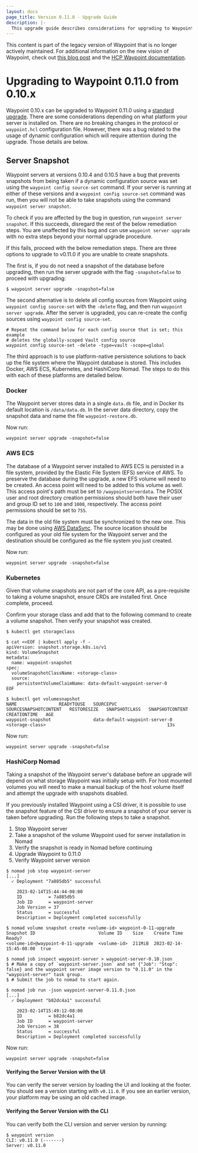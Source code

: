```yaml
---
layout: docs
page_title: Version 0.11.0 - Upgrade Guide
description: |-
  This upgrade guide describes considerations for upgrading to Waypoint 0.11.0.
---
```


<Warning>

This content is part of the legacy version of Waypoint that is no longer actively maintained. For additional information on the new vision of Waypoint, check out [this blog post](https://www.hashicorp.com/blog/a-new-vision-for-hcp-waypoint) and the [HCP Waypoint documentation](/hcp/docs/waypoint).

</Warning>

# Upgrading to Waypoint 0.11.0 from 0.10.x

Waypoint 0.10.x can be upgraded to Waypoint 0.11.0 using a [standard upgrade](/waypoint/docs/upgrading#standard-upgrade).
There are some considerations depending on what platform your server is installed on.
There are no breaking changes in the protocol or `waypoint.hcl` configuration file.
However, there was a bug related to the usage of dynamic configuration which will require attention during the upgrade. Those details are below.

## Server Snapshot

Waypoint servers at versions 0.10.4 and 0.10.5 have a bug that prevents
snapshots from being taken if a dynamic configuration source was set using the
`waypoint config source-set` command. If your server is running at either of
these versions and a `waypoint config source-set` command was run, then you
will not be able to take snapshots using the command `waypoint server snapshot`.

To
check if you are affected by the bug in question, run
`waypoint server snapshot`. If this succeeds, disregard the rest of the below
remediation steps. You are unaffected by this bug and can use
`waypoint server upgrade` with no extra steps beyond your normal upgrade
procedure.

If this fails, proceed with the below remediation steps. There are
three options to upgrade to v0.11.0 if you are unable to create snapshots.

The first is, if you do not need a snapshot of the database before upgrading, then
run the server upgrade with the flag `-snapshot=false` to proceed with upgrading:

```shell
$ waypoint server upgrade -snapshot=false
```

The second alternative is to delete all config sources from Waypoint using
`waypoint config source-set` with the `-delete` flag, and then run
`waypoint server upgrade`. After the server is upgraded, you can re-create the
config sources using `waypoint config source-set`.

```shell
# Repeat the command below for each config source that is set; this example
# deletes the globally-scoped Vault config source
waypoint config source-set -delete -type=vault -scope=global
```

The third approach is to use platform-native persistence solutions to back up
the file system where the Waypoint database is stored. This includes Docker,
AWS ECS, Kubernetes, and HashiCorp Nomad. The steps to do this with each of
these platforms are detailed below.

### Docker

The Waypoint server stores data in a single `data.db` file, and in Docker its
default location is `/data/data.db`. In the server data directory, copy the
snapshot data and name the file `waypoint-restore.db`.

Now run:

```shell
waypoint server upgrade -snapshot=false
```

### AWS ECS

The database of a Waypoint server installed to AWS ECS is persisted in a file
system, provided by the Elastic File System (EFS) service of AWS. To preserve
the database during the upgrade, a new EFS volume will need to be created. An
access point will need to be added to this volume as well. This access point's
path must be set to `/waypointserverdata`. The POSIX user and root directory
creation permissions should both have their user and group ID set to `100` and
`1000`, respectively. The access point permissions should be set to `755`.

The data in the old file system must be synchronized to the new one. This may be
done using [AWS DataSync](https://docs.aws.amazon.com/datasync/latest/userguide/what-is-datasync.html).
The source location should be configured as your old file system for the
Waypoint server and the destination should be configured as the file system you
just created.

Now run:

```shell
waypoint server upgrade -snapshot=false
```

### Kubernetes

Given that volume snapshots are not part of the core API, as a pre-requisite to
taking a volume snapshot, ensure CRDs are installed first. Once complete, proceed.

Confirm your storage class and add that to the following command to create a
volume snapshot. Then verify your snapshot was created.

```shell-session
$ kubectl get storageclass

$ cat <<EOF | kubectl apply -f -
apiVersion: snapshot.storage.k8s.io/v1
kind: VolumeSnapshot
metadata:
  name: waypoint-snapshot
spec:
  volumeSnapshotClassName: <storage-class>
  source:
    persistentVolumeClaimName: data-default-waypoint-server-0
EOF

$ kubectl get volumesnapshot
NAME                READYTOUSE   SOURCEPVC                        SOURCESNAPSHOTCONTENT   RESTORESIZE   SNAPSHOTCLASS   SNAPSHOTCONTENT   CREATIONTIME   AGE
waypoint-snapshot                data-default-waypoint-server-0                                         <storage-class>                                              13s
```

Now run:

```shell
waypoint server upgrade -snapshot=false
```

### HashiCorp Nomad

Taking a snapshot of the Waypoint server's database before an upgrade will
depend on what storage Waypoint was initially setup with. For host mounted
volumes you will need to make a manual backup of the host volume itself and
attempt the upgrade with snapshots disabled.

If you previously installed Waypoint using a CSI driver, it is possible to use
the snapshot feature of the CSI driver to ensure a snapshot of your server is
taken before upgrading. Run the following steps to take a snapshot.

1. Stop Waypoint server
2. Take a snapshot of the volume Waypoint used for server installation in Nomad
3. Verify the snapshot is ready in Nomad before continuing
4. Upgrade Waypoint to 0.11.0
5. Verify Waypoint server version

```shell-session
$ nomad job stop waypoint-server
[...]
  ✓ Deployment "7a885db5" successful

    2023-02-14T15:44:44-08:00
    ID          = 7a885db5
    Job ID      = waypoint-server
    Job Version = 37
    Status      = successful
    Description = Deployment completed successfully

$ nomad volume snapshot create <volume-id> waypoint-0-11-upgrade
Snapshot ID                        Volume ID    Size    Create Time             Ready?
<volume-id>@waypoint-0-11-upgrade  <volume-id>  211MiB  2023-02-14-15:45-08:00  true

$ nomad job inspect waypoint-server > waypoint-server-0.10.json
$ # Make a copy of `waypoint-server.json` and set {"Job": "Stop": false} and the waypoint server image version to "0.11.0" in the "waypoint-server" task group.
$ # Submit the job to nomad to start again.

$ nomad job run -json waypoint-server-0.11.0.json
[...]
  ✓ Deployment "b82dc4a1" successful

    2023-02-14T15:49:12-08:00
    ID          = b82dc4a1
    Job ID      = waypoint-server
    Job Version = 38
    Status      = successful
    Description = Deployment completed successfully
```

Now run:

```shell
waypoint server upgrade -snapshot=false
```

#### Verifying the Server Version with the UI

You can verify the server version by loading the UI and looking at the footer.
You should see a version starting with `v0.11.0`. If you see an earlier version,
your platform may be using an old cached image.

#### Verifying the Server Version with the CLI

You can verify both the CLI version and server version by running:

```shell-session
$ waypoint version
CLI: v0.11.0 (-------)
Server: v0.11.0
```
